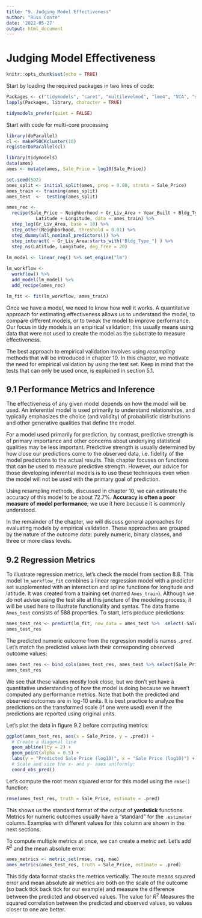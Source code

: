 ```yaml
---
title: "9. Judging Model Effectiveness"
author: "Russ Conte"
date: '2022-05-27'
output: html_document
---
```

# Judging Model Effectiveness

```r
knitr::opts_chunk$set(echo = TRUE)
```

Start by loading the required packages in two lines of code:

```r

Packages <- c("tidymodels", "caret", "multilevelmod", "lme4", "VCA", "survival", "patchwork", "splines")
lapply(Packages, library, character = TRUE)

tidymodels_prefer(quiet = FALSE)

```

Start with code for multi-core processing

```r

library(doParallel)
cl <- makePSOCKcluster(10)
registerDoParallel(cl)

```

```r

library(tidymodels)
data(ames)
ames <- mutate(ames, Sale_Price = log10(Sale_Price))

set.seed(502)
ames_split <- initial_split(ames, prop = 0.80, strata = Sale_Price)
ames_train <- training(ames_split)
ames_test  <-  testing(ames_split)

ames_rec <- 
  recipe(Sale_Price ~ Neighborhood + Gr_Liv_Area + Year_Built + Bldg_Type + 
           Latitude + Longitude, data = ames_train) %>%
  step_log(Gr_Liv_Area, base = 10) %>% 
  step_other(Neighborhood, threshold = 0.01) %>% 
  step_dummy(all_nominal_predictors()) %>% 
  step_interact( ~ Gr_Liv_Area:starts_with("Bldg_Type_") ) %>% 
  step_ns(Latitude, Longitude, deg_free = 20)
  
lm_model <- linear_reg() %>% set_engine("lm")

lm_workflow <- 
  workflow() %>% 
  add_model(lm_model) %>% 
  add_recipe(ames_rec)

lm_fit <- fit(lm_workflow, ames_train)

```

Once we have a model, we need to know how well it works. A quantitative approach for estimating effectiveness allows us to understand the model, to compare different models, or to tweak the model to improve performance. Our focus in tidy models is an empirical validation; this usually means using data that were not used to create the model as the substrate to measure effectiveness.

The best approach to empirical validation involves using *resampling* methods that will be introduced in chapter 10. In this chapter, we motivate the need for empirical validation by using the test set. Keep in mind that the tests that can only be used once, is explained in section 5.1.

## 9.1 Performance Metrics and Inference

The effectiveness of any given model depends on how the model will be used. An inferential model is used primarily to understand relationships, and typically emphasizes the choice (and validity) of probabilistic distributions and other generative qualities that define the model.

For a model used primarily for prediction, by contrast, predictive strength is of primary importance and other concerns about underlying statistical qualities may be less important. Predictive strength is usually determined by how close our predictions come to the observed data, i.e. fidelity of the model predictions to the actual results. This chapter focuses on functions that can be used to measure predictive strength. However, our advice for those developing inferential models is to use these techniques even when the model will not be used with the primary goal of prediction.

Using resampling methods, discussed in chapter 10, we can estimate the accuracy of this model to be about 72.7%. **Accuracy is often a poor measure of model performance**; we use it here because it is commonly understood.

In the remainder of the chapter, we will discuss general approaches for evaluating models by empirical validation. These approaches are grouped by the nature of the outcome data: purely numeric, binary classes, and three or more class levels.

## 9.2 Regression Metrics

To illustrate regression metrics, let's check the model from section 8.8. This model `lm_workflow_fit` combines a linear regression model with a predictor set supplemented with an interaction and spline functions for longitude and latitude. It was created from a training set (named `Ames_train`). Although we do not advise using the test site at this juncture of the modeling process, it will be used here to illustrate functionality and syntax. The data frame `Ames_test` consists of 588 properties. To start, let's produce predictions:

```r

ames_test_res <- predict(lm_fit, new_data = ames_test %>%  select(-Sale_Price))
ames_test_res

```

The predicted numeric outcome from the regression model is names `.pred`. Let's match the predicted values iwth their corresponding observed outcome values:

```r

ames_test_res <- bind_cols(ames_test_res, ames_test %>% select(Sale_Price))
ames_test_res

```

We see that these values mostly look close, but we don't yet have a quantitative understanding of how the model is doing because we haven't computed any performance metrics. Note that both the predicted and observed outcomes are in log-10 units. It is best practice to analyze the predictions on the transformed scale (if one were used) even if the predictions are reported using original units.

Let's plot the data in figure 9.2 before computing metrics:

```r

ggplot(ames_test_res, aes(x = Sale_Price, y = .pred)) +
  # Create a diagonal line
  geom_abline(lty = 2) +
  geom_point(alpha = 0.5) +
  labs(y = "Predicted Sale Price (log10)", x = "Sale Price (log10)") +
  # Scale and size the x- and y- axes uniformly:
  coord_obs_pred()

```

Let's compute the root mean squared error for this model using the `rmse()` function:

```r

rmse(ames_test_res, truth = Sale_Price, estimate = .pred)

```

This shows us the standard format of the output of **yardstick** functions. Metrics for numeric outcomes usually have a "standard" for the `.estimator` column. Examples with different values for this column are shown in the next sections.

To compute multiple metrics at once, we can create a *metric set*. Let's add $R^2$ and the mean absolute error:

```r

ames_metrics <- metric_set(rmse, rsq, mae)
ames_metrics(ames_test_res, truth = Sale_Price, estimate = .pred)

```

This tidy data format stacks the metrics vertically. The route means squared error and mean absolute air metrics are both on the scale of the outcome (so back tick back tick for our example) and measure the difference between the predicted and observed values. The value for $R^2$ Measures the squared correlation between the predicted and observed values, so values closer to one are better.

